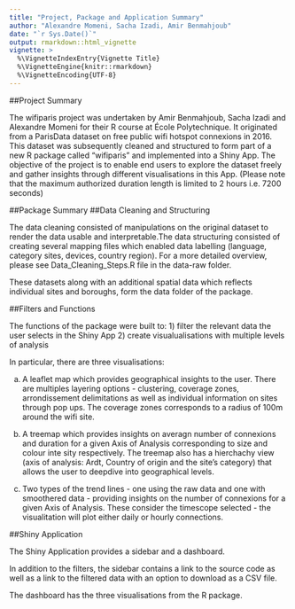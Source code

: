 ```yaml
---
title: "Project, Package and Application Summary"
author: "Alexandre Momeni, Sacha Izadi, Amir Benmahjoub"
date: "`r Sys.Date()`"
output: rmarkdown::html_vignette
vignette: >
  %\VignetteIndexEntry{Vignette Title}
  %\VignetteEngine{knitr::rmarkdown}
  %\VignetteEncoding{UTF-8}
---
```


##Project Summary

The wifiparis project was undertaken by Amir Benmahjoub, Sacha Izadi and Alexandre Momeni for their R course at École Polytechnique. It originated from a ParisData dataset on free public wifi hotspot connexions in 2016. This dataset was subsequently cleaned and structured to form part of a new R package called "wifiparis" and implemented into a Shiny App. The objective of the project is to enable end users to explore the dataset freely and gather insights through different visualisations in this App. (Please note that the maximum authorized duration length is limited to 2 hours i.e. 7200 seconds)

##Package Summary
##Data Cleaning and Structuring

The data cleaning consisted of  manipulations on the original dataset to render the data usable and interpretable.The data structuring consisted of creating several mapping files which enabled data labelling (language, category sites, devices, country region). 
For a more detailed overview, please see Data_Cleaning_Steps.R file in the data-raw folder.  

These datasets along with an additional spatial data which reflects individual sites and boroughs, form the data folder of the package. 

##Filters and Functions

The functions of the package were built to:
1) filter the relevant data the user selects in the Shiny App
2) create visualualisations with multiple levels of analysis

In particular, there are three visualisations: 

a) A leaflet map which provides geographical insights to the user. There are multiples layering options - clustering, coverage zones, arrondissement delimitations as well as individual information on sites through pop ups. The coverage zones corresponds to a radius of 100m around the wifi site.    

b) A treemap which provides insights on averagn number of connexions and duration for a given Axis of Analysis corresponding to size and colour inte sity respectively. The treemap also has a hierchachy view (axis of analysis: Ardt, Country of origin and the site's category) that allows the user to deepdive into geographical levels.  

c) Two types of the trend lines - one using the raw data and one with smoothered data - providing insights on the number of connexions for a given Axis of Analysis. These consider the timescope selected - the visualitation will plot either daily or hourly connections. 


##Shiny Application 

The Shiny Application provides a sidebar and a dashboard. 

In addition to the filters, the sidebar contains a link to the source code as well as a link to the filtered data with an option to download as a CSV file. 

The dashboard has the three visualisations from the R package. 


